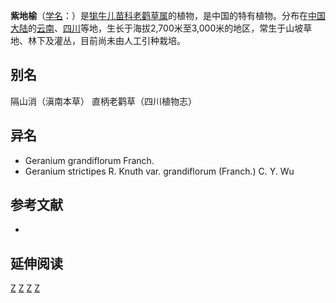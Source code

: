 {{Speciesbox 
| taxon = Geranium strictipes
| authority = R. Knuth
}}
'''紫地榆'''（[[学名|学名]]：{{lang|la|''Geranium strictipes''}}）是[[牻牛儿苗科|牻牛儿苗科]][[老鹳草属|老鹳草属]]的植物，是中国的特有植物。分布在[[中国大陆|中国大陆]]的[[云南|云南]]、[[四川|四川]]等地，生长于海拔2,700米至3,000米的地区，常生于山坡草地、林下及灌丛，目前尚未由人工引种栽培。

== 别名 ==
隔山消（滇南本草） 直柄老鹳草（四川植物志）

== 异名 ==
* Geranium grandiflorum Franch.
* Geranium strictipes R. Knuth var. grandiflorum (Franch.) C. Y. Wu

== 参考文献 ==
<div class="references-small">
* {{cite web| url =http://www.bioinfo.cn/db05/KmzwSpecies.php?action=view&id=9729| title =紫地榆| work =《中国高等植物数据库全库》| publisher =中国科学院微生物研究所| author =昆明植物研究所| accessdate =2009-02-24| deadurl =yes| archiveurl =https://web.archive.org/web/20160305004426/http://www.bioinfo.cn/db05/KmzwSpecies.php?action=view&id=9729| archivedate =2016-03-05}}
</div>

== 延伸阅读 ==
{{Wikisource further reading}}

{{Taxonbar}}

[[Category:老鹳草属|Z]]
[[Category:中國特有植物|Z]]
[[Category:云南植物|Z]]
[[Category:四川植物|Z]]
